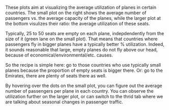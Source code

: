 These plots aim at visualizing the average utilization of planes in certain countries. The small plot on the right shows the average number of passengers vs. the average capacity of the planes, while the larger plot at the bottom visulizes their ratio: the average utilization of these seats.

Typically, 25 to 50 seats are empty on each plane, indepdendently from the size of it (green lane on the small plot). That means that countries where passengers fly in bigger planes have a typically better % utilization. Indeed, it sounds reasonable that large, empty planes do not fly above our head, because of economical/environmental/etc. causes.

So the recipe is simple here: go to those countries who use typically small planes because the proportion of empty seats is bigger there. Or: go to the Emirates, there are plenty of seats there as well. 

By hovering over the dots on the small plot, you can figure out the average number of passengers per plane in each country. You can observe the utilization further on the larger plot, or can switch to the thrid tab where we are talking about seasonal changes in passenger traffic.

